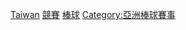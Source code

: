 [[Category:各國棒球賽事|Taiwan]]
[[Category:台灣棒球|競賽]]
[[Category:台灣體育競賽|棒球]]
[[Category:亞洲棒球賽事|Category:亞洲棒球賽事]]